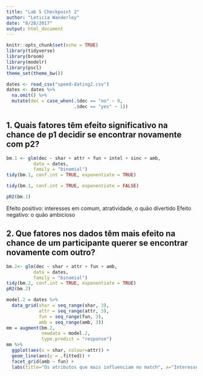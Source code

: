 ```yaml
---
title: "Lab 5 Checkpoint 2"
author: "Leticia Wanderley"
date: "8/28/2017"
output: html_document
---
```


```r
knitr::opts_chunk$set(echo = TRUE)
library(tidyverse)
library(broom)
library(modelr)
library(pscl)
theme_set(theme_bw())
```

```r
dates <- read_csv("speed-dating2.csv")
dates <- dates %>% 
  na.omit() %>%
  mutate(dec = case_when(.$dec == "no" ~ 0, 
                         .$dec == "yes" ~ 1))
```

## 1. Quais fatores têm efeito significativo na chance de p1 decidir se encontrar novamente com p2? 

```r
bm.1 <- glm(dec ~ shar + attr + fun + intel + sinc + amb, 
          data = dates, 
          family = "binomial")
tidy(bm.1, conf.int = TRUE, exponentiate = TRUE)
```

```r
tidy(bm.1, conf.int = TRUE, exponentiate = FALSE)
```

```r
pR2(bm.1)
```

Efeito positivo: interesses em comum, atratividade, o quão divertido
Efeito negativo: o quão ambicioso

## 2. Que fatores nos dados têm mais efeito na chance de um participante querer se encontrar novamente com outro?

```r
bm.2<- glm(dec ~ shar + attr + fun + amb, 
          data = dates, 
          family = "binomial")
tidy(bm.2, conf.int = TRUE, exponentiate = TRUE)
pR2(bm.2)
```

```r
model.2 = dates %>% 
  data_grid(shar = seq_range(shar, 3), 
            attr = seq_range(attr, 3),
            fun = seq_range(fun, 3),
            amb = seq_range(amb, 3))
mm = augment(bm.2, 
             newdata = model.2, 
             type.predict = "response")
mm %>% 
  ggplot(aes(x = shar, colour=attr)) + 
  geom_line(aes(y = .fitted)) +
  facet_grid(amb ~ fun) +
  labs(title="Os atributos que mais influenciam no match", x="Interesses em comum", y="Predição do match", colour="Atração")
```